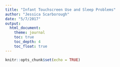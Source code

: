 ```yaml
---
title: "Infant Touchscreen Use and Sleep Problems"
author: "Jessica Scarborough"
date: "5/7/2017"
output:
  html_document:
    theme: journal
    toc: true
    toc_depth: 4
    toc_float: true
---
```


```r
knitr::opts_chunk$set(echo = TRUE)
```

